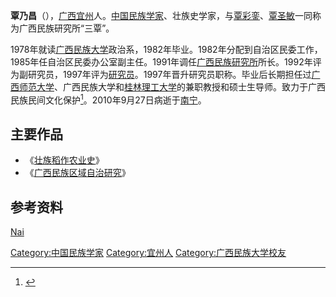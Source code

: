 '''覃乃昌'''（{{bd|1947年|12月|2010年|9月27日|catIdx=Q覃}}），[[广西|广西]][[宜州|宜州]]人。[[中国|中国]][[民族学家|民族学家]]、壮族史学家，与[[覃彩銮|覃彩銮]]、[[覃圣敏|覃圣敏]]一同称为广西民族研究所“三覃”。

1978年就读[[广西民族大学|广西民族大学]]政治系，1982年毕业。1982年分配到自治区民委工作，1985年任自治区民委办公室副主任。1991年调任[[广西民族研究所|广西民族研究所]]所长。1992年评为副研究员，1997年评为[[研究员|研究员]]。1997年晋升研究员职称。毕业后长期担任过[[广西师范大学|广西师范大学]]、广西民族大学和[[桂林理工大学|桂林理工大学]]的兼职教授和硕士生导师。致力于广西民族民间文化保护<ref>{{cite web|accessdate=2005-01-26|url=http://news.gxnews.com.cn/staticpages/20050126/newgx41f75ac1-312827.shtml|title=【新桂专稿】覃乃昌专访：为民族文化保护鼓与呼|publisher=[[广西新闻网|广西新闻网]]|archive-date=2014-10-12|archive-url=https://web.archive.org/web/20141012124249/http://news.gxnews.com.cn/staticpages/20050126/newgx41f75ac1-312827.shtml|dead-url=no}}</ref>。2010年9月27日病逝于[[南宁|南宁]]。

== 主要作品 ==
*《[[壮族稻作农业史|壮族稻作农业史]]》
*《[[广西民族区域自治研究|广西民族区域自治研究]]》

== 参考资料 ==
{{reflist}}

{{中国学者小作品}}
{{人类学家小作品}}
{{normdaten}}
{{DEFAULTSORT:Qin naichang}}
[[Category:中国民族学家|Category:中国民族学家]]
[[Category:宜州人|Category:宜州人]]
[[Category:广西民族大学校友|Category:广西民族大学校友]]
[[cat:覃姓|Nai]]